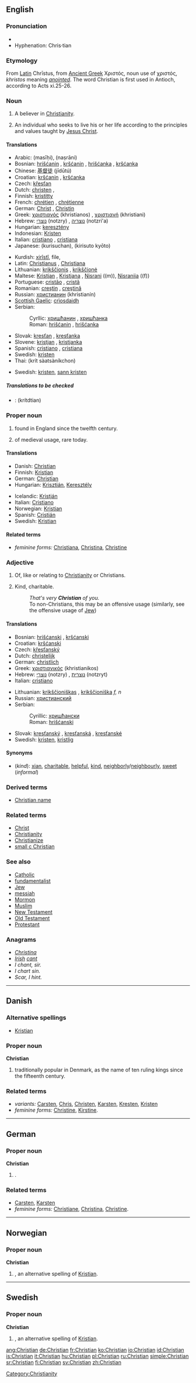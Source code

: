==English==

{{rank|started|respect|that's|744|Christian|food|trying|states}}

===Pronunciation===
*{{IPA|/ˈkɹɪstʃən/}}
*Hyphenation: Chris·tian

===Etymology===
From [[w:Latin|Latin]] Chrīstus, from [[w:Ancient Greek|Ancient Greek]] Χριστός, noun use of χριστός, ''khristos'' meaning ''[[anointed]]''. The word Christian is first used in Antioch, according to Acts xi.25-26.

===Noun===
{{en-noun}}

# {{context|Christianity}} A believer in [[Christianity]].
# {{context|Christianity}} An individual who seeks to live his or her life according to the principles and values taught by [[Jesus Christ]].

====Translations====
{{trans-top|member of the Christian religion}}
*Arabic: {{ARchar|[[مسيحي]]}} (masīḥi), {{ARchar|[[نصراني]]}} (naṣrāni)
*Bosnian: [[hrišćanin]] {{m}}, [[kršćanin]] {{m}}, [[hrišćanka]] {{f}}, [[kršćanka]] {{f}}
*Chinese: [[基督徒]] (jīdūtú)
*Croatian: [[kršćanin]] {{m}}, [[kršćanka]] {{f}}
*Czech: [[křesťan]] {{m}}
*Dutch: [[christen]] {{m}}, {{f}}
*Finnish: [[kristitty]]
*French: [[chrétien]] {{m}}, [[chrétienne]] {{f}}
*German: [[Christ]] {{m}}, [[Christin]] {{f}}
*Greek: [[χριστιανός]] (khristianos) {{m}}, [[χριστιανή]] (khristiani) {{f}}
*Hebrew: [[נוצרי]] (notzry) {{m}}, [[נוצריה]] (notzri'a) {{f}}
*Hungarian: [[keresztény]]
*Indonesian: [[Kristen]]
*Italian: [[cristiano]] {{m}}, [[cristiana]] {{f}}
*Japanese: {{JAchar|[[クリスチャン]]}} (kurisuchan), {{JAchar|[[キリスト教徒]]}} (kirisuto kyōto)
{{trans-mid}}
*Kurdish: [[xirîstî]], file, {{KUchar|[[مه‌سیحی]]}}
*Latin: [[Christianus]] {{m}}, [[Christiana]] {{f}}
*Lithuanian: [[krikščionis]] {{m}}, [[krikščionė]] {{f}}
*Maltese: [[Kristjan]] {{m}}, [[Kristjana]] {{f}}, [[Nisrani]] ((m)), [[Nisranija]] ((f))
*Portuguese: [[cristão]] {{m}}, [[cristã]] {{f}}
*Romanian: [[creştin]] {{m}}, [[creştină]] {{f}}
*Russian: [[христианин]] (khristianín) {{m}}
*[[Scottish Gaelic]]: [[crìosdaidh]] {{m}}
*Serbian:
*:Cyrllic: [[хришћанин]] {{m}}, [[хришћанка]] {{f}}
*:Roman: [[hrišćanin]] {{m}}, [[hrišćanka]] {{f}}
*Slovak: [[kresťan]] {{m}}, [[kresťanka]] {{f}}
*Slovene: [[kristjan]] {{m}}, [[kristjanka]] {{f}}
*Spanish: [[cristiano]] {{m}}, [[cristiana]] {{f}}
*Swedish: [[kristen]] {{c}}
*Thai: {{THchar|[[คริสต์ศาสนิกชน]]}} (krít sàatsàníkchon)
{{trans-bottom}}

{{trans-top|someone who seeks to obey Jesus Christ}}
{{trans-mid}}
*Swedish: [[kristen]], [[sann kristen]]
{{trans-bottom}}

=====Translations to be checked=====
{{checktrans}}
*{{ttbc|Thai}}: {{THchar|[[คริสเตียน]]}} (krítdtian)

===Proper noun===
{{en-proper noun}}

# {{given name|male}} found in England since the twelfth century.
# {{given name|female}} of medieval usage, rare today.

====Translations====
{{trans-top|male given name}}
*Danish: [[Christian#Danish|Christian]]
*Finnish: [[Kristian]]
*German: [[Christian#German|Christian]]
*Hungarian: [[Krisztián]], [[Keresztély]]
{{trans-mid}}
*Icelandic: [[Kristján]]
*Italian: [[Cristiano]]
*Norwegian: [[Kristian]]
*Spanish: [[Cristián]]
*Swedish: [[Kristian]]
{{trans-bottom}}

====Related terms====
*''feminine forms:'' [[Christiana]], [[Christina]], [[Christine]]


===Adjective===
{{en-adj}}

# {{context|not comparable}} Of, like or relating to [[Christianity]] or Christians.
# Kind, charitable.
#:''That's very '''Christian''' of you.''
#:To non-Christians, this may be an offensive usage (similarly, see the offensive usage of [[Jew]])

====Translations====
{{trans-top|of, like or relating to Christianity}}
*Bosnian: [[hrišćanski]] {{m}}, [[kršćanski]] {{m}}
*Croatian: [[kršćanski]] {{m}}
*Czech: [[křesťanský]] {{m}}
*Dutch: [[christelijk]]
*German: [[christlich]]
*Greek: [[χριστιανικός]] (khristianikos)
*Hebrew: [[נוצרי]] (notzry) {{m}}, [[נוצרית]] (notzryt) {{f}}
*Italian: [[cristiano]]
{{trans-mid}}
*Lithuanian: [[krikščioniškas]] {{m}}, [[krikščioniška]] ''f, n''
*Russian: [[христианский]]
*Serbian:
*:Cyrillic: [[хришћански]] {{m}}
*:Roman: [[hrišćanski]] {{m}}
*Slovak: [[kresťanský]] {{m}}, [[kresťanská]] {{f}}, [[kresťanské]] {{n}}
*Swedish: [[kristen]], [[kristlig]]
{{trans-bottom}}

{{trans-top|kind}}
{{trans-mid}}
{{trans-bottom}}

====Synonyms====
*(''kind''): [[xian]], [[charitable]], [[helpful]], [[kind]], [[neighborly]]/[[neighbourly]], [[sweet]] (''informal'')

===Derived terms===
*[[Christian name]]

===Related terms===
*[[Christ]]
*[[Christianity]]
*[[Christianize]]
*[[small c Christian]]

===See also===
*[[Catholic]]
*[[fundamentalist]]
*[[Jew]]
*[[messiah]]
*[[Mormon]]
*[[Muslim]]
*[[New Testament]]
*[[Old Testament]]
*[[Protestant]]

===Anagrams===
*''[[Christina]]''
*''[[Irish]] [[cant]]''
*''I chant, sir.''
*''I chart sin.''
*''Scar, I hint.''

[[Category:Christianity]]

----

==Danish==

===Alternative spellings===
*[[Kristian]]

===Proper noun===
'''Christian'''

# {{given name|male||da:}} traditionally popular in Denmark, as the name of ten ruling kings since the fifteenth century.

===Related terms===
*''variants:'' [[Carsten]], [[Chris]], [[Christen]], [[Karsten]], [[Kresten]], [[Kristen]]
*''feminine forms:'' [[Christine]], [[Kirstine]].

----

==German==

===Proper noun===
'''Christian'''

# {{given name|male||de:}}.

===Related terms===
*[[Carsten]], [[Karsten]]
*''feminine forms:'' [[Christiane]], [[Christina]], [[Christine]].

----

==Norwegian==

===Proper noun===
'''Christian'''

# {{given name|male||no:}}, an alternative spelling of [[Kristian]].

----

==Swedish==

===Proper noun===
'''Christian'''

# {{given name|male||sv:}}, an alternative spelling of [[Kristian]].

[[ang:Christian]]
[[de:Christian]]
[[fr:Christian]]
[[ko:Christian]]
[[io:Christian]]
[[id:Christian]]
[[is:Christian]]
[[it:Christian]]
[[hu:Christian]]
[[pl:Christian]]
[[ru:Christian]]
[[simple:Christian]]
[[sr:Christian]]
[[fi:Christian]]
[[sv:Christian]]
[[zh:Christian]]